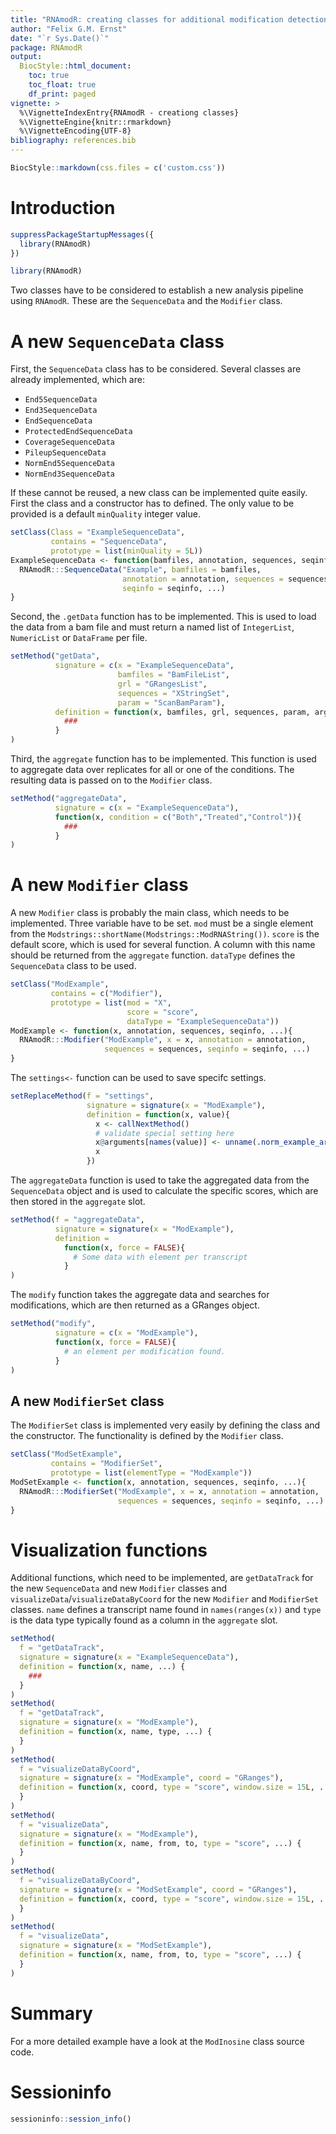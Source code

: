```yaml
---
title: "RNAmodR: creating classes for additional modification detection from high throughput sequencing."
author: "Felix G.M. Ernst"
date: "`r Sys.Date()`"
package: RNAmodR
output:
  BiocStyle::html_document:
    toc: true
    toc_float: true
    df_print: paged
vignette: >
  %\VignetteIndexEntry{RNAmodR - creationg classes}
  %\VignetteEngine{knitr::rmarkdown}
  %\VignetteEncoding{UTF-8}
bibliography: references.bib
---
```


```r
BiocStyle::markdown(css.files = c('custom.css'))
```

# Introduction
```r
suppressPackageStartupMessages({
  library(RNAmodR)
})
```
```r
library(RNAmodR)
```

Two classes have to be considered to establish a new analysis pipeline using
`RNAmodR`. These are the `SequenceData` and the `Modifier` class.

# A new `SequenceData` class

First, the `SequenceData` class has to be considered. Several classes are 
already implemented, which are:

 * `End5SequenceData`
 * `End3SequenceData`
 * `EndSequenceData`
 * `ProtectedEndSequenceData`
 * `CoverageSequenceData`
 * `PileupSequenceData`
 * `NormEnd5SequenceData`
 * `NormEnd3SequenceData`

If these cannot be reused, a new class can be implemented quite easily. First
the class and a constructor has to defined. The only value to be provided is
a default `minQuality` integer value.

```r
setClass(Class = "ExampleSequenceData",
         contains = "SequenceData",
         prototype = list(minQuality = 5L))
ExampleSequenceData <- function(bamfiles, annotation, sequences, seqinfo, ...){
  RNAmodR:::SequenceData("Example", bamfiles = bamfiles, 
                         annotation = annotation, sequences = sequences,
                         seqinfo = seqinfo, ...)
}
```

Second, the `.getData` function has to be implemented. This is used to load
the data from a bam file and must return a named list of `IntegerList`,
`NumericList` or `DataFrame` per file.

```r
setMethod("getData",
          signature = c(x = "ExampleSequenceData",
                        bamfiles = "BamFileList",
                        grl = "GRangesList",
                        sequences = "XStringSet",
                        param = "ScanBamParam"),
          definition = function(x, bamfiles, grl, sequences, param, args){
            ###
          }
)
```

Third, the `aggregate` function has to be implemented. This function is used to
aggregate data over replicates for all or one of the conditions. The resulting 
data is passed on to the `Modifier` class.

```r
setMethod("aggregateData",
          signature = c(x = "ExampleSequenceData"),
          function(x, condition = c("Both","Treated","Control")){
            ###
          }
)
```

# A new `Modifier` class

A new `Modifier` class is probably the main class, which needs to be 
implemented. Three variable have to be set. `mod` must be a single element from
the `Modstrings::shortName(Modstrings::ModRNAString())`. `score` is the default
score, which is used for several function. A column with this name should be 
returned from the `aggregate` function. `dataType` defines the `SequenceData`
class to be used.

```r
setClass("ModExample",
         contains = c("Modifier"),
         prototype = list(mod = "X",
                          score = "score",
                          dataType = "ExampleSequenceData"))
ModExample <- function(x, annotation, sequences, seqinfo, ...){
  RNAmodR:::Modifier("ModExample", x = x, annotation = annotation,
                     sequences = sequences, seqinfo = seqinfo, ...)
}

```

The `settings<-` function can be used to save specifc settings.

```r
setReplaceMethod(f = "settings", 
                 signature = signature(x = "ModExample"),
                 definition = function(x, value){
                   x <- callNextMethod()
                   # validate special setting here
                   x@arguments[names(value)] <- unname(.norm_example_args(value))
                   x
                 })

```

The `aggregateData` function is used to take the aggregated data from the 
`SequenceData` object and is used to calculate the specific scores, which are
then stored in the `aggregate` slot.

```r
setMethod(f = "aggregateData", 
          signature = signature(x = "ModExample"),
          definition = 
            function(x, force = FALSE){
              # Some data with element per transcript
            }
)

```

The `modify` function takes the aggregate data and searches for modifications,
which are then returned as a GRanges object.

```r
setMethod("modify",
          signature = c(x = "ModExample"),
          function(x, force = FALSE){
            # an element per modification found.
          }
)

```

## A new `ModifierSet` class

The `ModifierSet` class is implemented very easily by defining the class and
the constructor. The functionality is defined by the `Modifier` class.

```r
setClass("ModSetExample",
         contains = "ModifierSet",
         prototype = list(elementType = "ModExample"))
ModSetExample <- function(x, annotation, sequences, seqinfo, ...){
  RNAmodR:::ModifierSet("ModExample", x = x, annotation = annotation,
                        sequences = sequences, seqinfo = seqinfo, ...)
}
```

# Visualization functions

Additional functions, which need to be implemented, are `getDataTrack` for the 
new `SequenceData` and new `Modifier` classes and 
`visualizeData`/`visualizeDataByCoord` for the new `Modifier` and `ModifierSet`
classes. `name` defines a transcript name found in `names(ranges(x))` and
`type` is the data type typically found as a column in the `aggregate` slot.

```r
setMethod(
  f = "getDataTrack",
  signature = signature(x = "ExampleSequenceData"),
  definition = function(x, name, ...) {
    ###
  }
)
setMethod(
  f = "getDataTrack",
  signature = signature(x = "ModExample"),
  definition = function(x, name, type, ...) {
  }
)
setMethod(
  f = "visualizeDataByCoord",
  signature = signature(x = "ModExample", coord = "GRanges"),
  definition = function(x, coord, type = "score", window.size = 15L, ...) {
  }
)
setMethod(
  f = "visualizeData",
  signature = signature(x = "ModExample"),
  definition = function(x, name, from, to, type = "score", ...) {
  }
)
setMethod(
  f = "visualizeDataByCoord",
  signature = signature(x = "ModSetExample", coord = "GRanges"),
  definition = function(x, coord, type = "score", window.size = 15L, ...) {
  }
)
setMethod(
  f = "visualizeData",
  signature = signature(x = "ModSetExample"),
  definition = function(x, name, from, to, type = "score", ...) {
  }
)
```

# Summary

For a more detailed example have a look at the `ModInosine` class source code.

# Sessioninfo

```r
sessioninfo::session_info()
```

